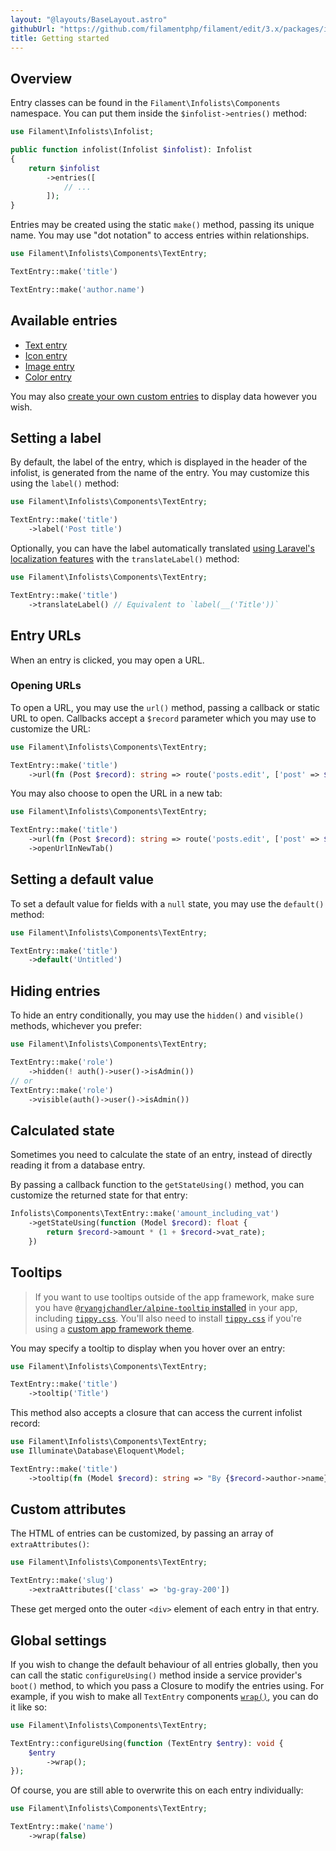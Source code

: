 ```yaml
---
layout: "@layouts/BaseLayout.astro"
githubUrl: "https://github.com/filamentphp/filament/edit/3.x/packages/infolists/docs/03-entries/01-getting-started.md"
title: Getting started
---
```


## Overview

Entry classes can be found in the `Filament\Infolists\Components` namespace. You can put them inside the `$infolist->entries()` method:

```php
use Filament\Infolists\Infolist;

public function infolist(Infolist $infolist): Infolist
{
    return $infolist
        ->entries([
            // ...
        ]);
}
```

Entries may be created using the static `make()` method, passing its unique name. You may use "dot notation" to access entries within relationships.

```php
use Filament\Infolists\Components\TextEntry;

TextEntry::make('title')

TextEntry::make('author.name')
```

## Available entries

- [Text entry](text)
- [Icon entry](icon)
- [Image entry](image)
- [Color entry](color)

You may also [create your own custom entries](custom) to display data however you wish.

## Setting a label

By default, the label of the entry, which is displayed in the header of the infolist, is generated from the name of the entry. You may customize this using the `label()` method:

```php
use Filament\Infolists\Components\TextEntry;

TextEntry::make('title')
    ->label('Post title')
```

Optionally, you can have the label automatically translated [using Laravel's localization features](https://laravel.com/docs/localization) with the `translateLabel()` method:

```php
use Filament\Infolists\Components\TextEntry;

TextEntry::make('title')
    ->translateLabel() // Equivalent to `label(__('Title'))`
```

## Entry URLs

When an entry is clicked, you may open a URL.

### Opening URLs

To open a URL, you may use the `url()` method, passing a callback or static URL to open. Callbacks accept a `$record` parameter which you may use to customize the URL:

```php
use Filament\Infolists\Components\TextEntry;

TextEntry::make('title')
    ->url(fn (Post $record): string => route('posts.edit', ['post' => $record]))
```

You may also choose to open the URL in a new tab:

```php
use Filament\Infolists\Components\TextEntry;

TextEntry::make('title')
    ->url(fn (Post $record): string => route('posts.edit', ['post' => $record]))
    ->openUrlInNewTab()
```

## Setting a default value

To set a default value for fields with a `null` state, you may use the `default()` method:

```php
use Filament\Infolists\Components\TextEntry;

TextEntry::make('title')
    ->default('Untitled')
```

## Hiding entries

To hide an entry conditionally, you may use the `hidden()` and `visible()` methods, whichever you prefer:

```php
use Filament\Infolists\Components\TextEntry;

TextEntry::make('role')
    ->hidden(! auth()->user()->isAdmin())
// or
TextEntry::make('role')
    ->visible(auth()->user()->isAdmin())
```

## Calculated state

Sometimes you need to calculate the state of an entry, instead of directly reading it from a database entry.

By passing a callback function to the `getStateUsing()` method, you can customize the returned state for that entry:

```php
Infolists\Components\TextEntry::make('amount_including_vat')
    ->getStateUsing(function (Model $record): float {
        return $record->amount * (1 + $record->vat_rate);
    })
```

## Tooltips

> If you want to use tooltips outside of the app framework, make sure you have [`@ryangjchandler/alpine-tooltip` installed](https://github.com/ryangjchandler/alpine-tooltip#installation) in your app, including [`tippy.css`](https://atomiks.github.io/tippyjs/v6/getting-started/#1-package-manager). You'll also need to install [`tippy.css`](https://atomiks.github.io/tippyjs/v6/getting-started/#1-package-manager) if you're using a [custom app framework theme](../../app/themes).

You may specify a tooltip to display when you hover over an entry:

```php
use Filament\Infolists\Components\TextEntry;

TextEntry::make('title')
    ->tooltip('Title')
```

This method also accepts a closure that can access the current infolist record:

```php
use Filament\Infolists\Components\TextEntry;
use Illuminate\Database\Eloquent\Model;

TextEntry::make('title')
    ->tooltip(fn (Model $record): string => "By {$record->author->name}")
```

## Custom attributes

The HTML of entries can be customized, by passing an array of `extraAttributes()`:

```php
use Filament\Infolists\Components\TextEntry;

TextEntry::make('slug')
    ->extraAttributes(['class' => 'bg-gray-200'])
```

These get merged onto the outer `<div>` element of each entry in that entry.

## Global settings

If you wish to change the default behaviour of all entries globally, then you can call the static `configureUsing()` method inside a service provider's `boot()` method, to which you pass a Closure to modify the entries using. For example, if you wish to make all `TextEntry` components [`wrap()`](text#wrapping-content), you can do it like so:

```php
use Filament\Infolists\Components\TextEntry;

TextEntry::configureUsing(function (TextEntry $entry): void {
    $entry
        ->wrap();
});
```

Of course, you are still able to overwrite this on each entry individually:

```php
use Filament\Infolists\Components\TextEntry;

TextEntry::make('name')
    ->wrap(false)
```
